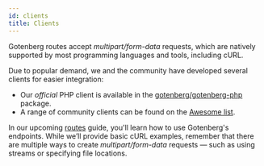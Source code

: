 ```yaml
---
id: clients
title: Clients
---
```


Gotenberg routes accept *multipart/form-data* requests, which are natively supported by most programming languages and tools, including cURL.

Due to popular demand, we and the community have developed several clients for easier integration:

- Our *official* PHP client is available in the [gotenberg/gotenberg-php](https://github.com/gotenberg/gotenberg-php) package.
- A range of community clients can be found on the [Awesome list](https://github.com/gotenberg/awesome-gotenberg#clients).

In our upcoming [routes](/docs/routes) guide, you'll learn how to use Gotenberg's endpoints. While we’ll provide basic
cURL examples, remember that there are multiple ways to create *multipart/form-data* requests —
such as using streams or specifying file locations.
